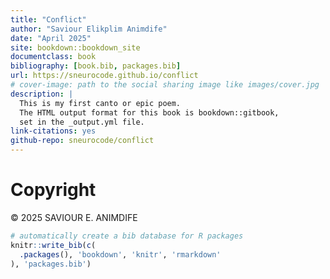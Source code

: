 ```yaml
---
title: "Conflict"
author: "Saviour Elikplim Animdife"
date: "April 2025"
site: bookdown::bookdown_site
documentclass: book
bibliography: [book.bib, packages.bib]
url: https://sneurocode.github.io/conflict
# cover-image: path to the social sharing image like images/cover.jpg
description: |
  This is my first canto or epic poem.
  The HTML output format for this book is bookdown::gitbook,
  set in the _output.yml file.
link-citations: yes
github-repo: sneurocode/conflict
---
```


# Copyright {-}

&copy; 2025 <span style="font-variant: small-caps;">SAVIOUR E. ANIMDIFE</span>

```r
# automatically create a bib database for R packages
knitr::write_bib(c(
  .packages(), 'bookdown', 'knitr', 'rmarkdown'
), 'packages.bib')
```

